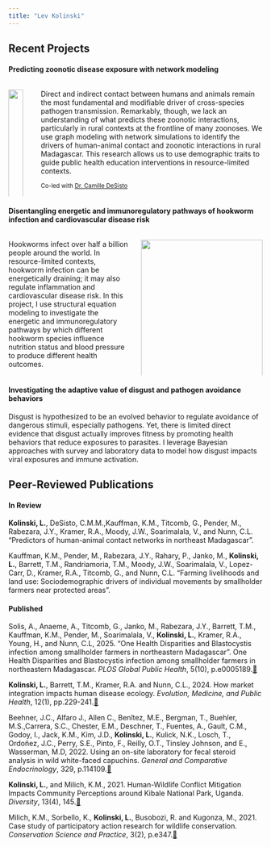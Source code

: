 ```yaml
---
title: "Lev Kolinski"
---
```


## Recent Projects

#### Predicting zoonotic disease exposure with network modeling

::: columns
::: {.column width="50%"}
![](media/human_animal_networks_schematic.png){.zoomable fig-align="center" width="100%"}
:::

::: {.column width="50%" style="padding-left: 1em;"}
Direct and indirect contact between humans and animals remain the most fundamental and modifiable driver of cross-species pathogen transmission. Remarkably, though, we lack an understanding of what predicts these zoonotic interactions, particularly in rural contexts at the frontline of many zoonoses. We use graph modeling with network simulations to identify the drivers of human-animal contact and zoonotic interactions in rural Madagascar. This research allows us to use demographic traits to guide public health education interventions in resource-limited contexts.

<small>Co-led with <a href="https://www.linkedin.com/in/camille-desisto-8966a8122" target="_blank">Dr. Camille DeSisto</a></small>
:::
:::

#### Disentangling energetic and immunoregulatory pathways of hookworm infection and cardiovascular disease risk

::: columns
::: {.column width="50%"}
Hookworms infect over half a billion people around the world. In resource-limited contexts, hookworm infection can be energetically draining; it may also regulate inflammation and cardiovascular disease risk. In this project, I use structural equation modeling to investigate the energetic and immunoregulatory pathways by which different hookworm species influence nutrition status and blood pressure to produce different health outcomes.
:::

::: {.column width="50%"}
![](media/continuous_systolic_sem_plot_400dpi_no_village.png){.zoomable fig-align="center" width="100%"}
:::
:::

#### Investigating the adaptive value of disgust and pathogen avoidance behaviors

Disgust is hypothesized to be an evolved behavior to regulate avoidance of dangerous stimuli, especially pathogens. Yet, there is limited direct evidence that disgust actually improves fitness by promoting health behaviors that reduce exposures to parasites. I leverage Bayesian approaches with survey and laboratory data to model how disgust impacts viral exposures and immune activation.

## Peer-Reviewed Publications

#### In Review

**Kolinski, L.**, DeSisto, C.M.M.,Kauffman, K.M., Titcomb, G., Pender, M., Rabezara, J.Y., Kramer, R.A., Moody, J.W., Soarimalala, V., and Nunn, C.L. "Predictors of human-animal contact networks in northeast Madagascar".

Kauffman, K.M., Pender, M., Rabezara, J.Y., Rahary, P., Janko, M., **Kolinski, L.**, Barrett, T.M., Randriamoria, T.M., Moody, J.W., Soarimalala, V., Lopez-Carr, D., Kramer, R.A., Titcomb, G., and Nunn, C.L. "Farming livelihoods and land use: Sociodemographic drivers of individual movements by smallholder farmers near protected areas".

#### Published

Solis, A., Anaeme, A., Titcomb, G., Janko, M., Rabezara, J.Y., Barrett, T.M., Kauffman, K.M., Pender, M., Soarimalala, V., **Kolinski, L.**, Kramer, R.A., Young, H., and Nunn, C.L, 2025. "One Health Disparities and Blastocystis infection among smallholder farmers in northeastern Madagascar". One Health Disparities and Blastocystis infection among smallholder farmers in northeastern Madagascar. *PLOS Global Public Health*, 5(10), p.e0005189.[🔗](https://doi.org/10.1371/journal.pgph.0005189)

**Kolinski, L.**, Barrett, T.M., Kramer, R.A. and Nunn, C.L., 2024. How market integration impacts human disease ecology. *Evolution, Medicine, and Public Health*, 12(1), pp.229-241.[🔗](https://doi.org/10.1093/emph/eoae019)

Beehner, J.C., Alfaro J., Allen C., Benîtez, M.E., Bergman, T., Buehler, M.S.,Carrera, S.C., Chester, E.M., Deschner, T., Fuentes, A., Gault, C.M., Godoy, I., Jack, K.M., Kim, J.D., **Kolinski, L.**, Kulick, N.K., Losch, T., Ordoñez, J.C., Perry, S.E., Pinto, F., Reilly, O.T., Tinsley Johnson, and E., Wasserman, M.D, 2022. Using an on-site laboratory for fecal steroid analysis in wild white-faced capuchins. *General and Comparative Endocrinology*, 329, p.114109.[🔗](https://doi.org/10.1016/j.ygcen.2022.114109)

**Kolinski, L.**, and Milich, K.M., 2021. Human-Wildlife Conflict Mitigation Impacts Community Perceptions around Kibale National Park, Uganda. *Diversity*, 13(4), 145.[🔗](https://doi.org/10.3390/d13040145)

Milich, K.M., Sorbello, K., **Kolinski, L.**, Busobozi, R. and Kugonza, M., 2021. Case study of participatory action research for wildlife conservation. *Conservation Science and Practice*, 3(2), p.e347.[🔗](https://doi.org/10.1111/csp2.347)
